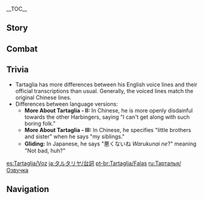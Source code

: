 {{CharacterTabs}}
{{LanguageTabs}}
__TOC__
==Story==
{{VO/Story
|character           = {{ROOTPAGENAME}}
|name                = Tartaglia

|vo_01_01_title      = Hello
|vo_01_01_file       = VO_{language}{character} Hello.ogg
|vo_01_01_tx         = I'm No. 11 of the [[Fatui]] [[Eleven Fatui Harbingers#Members|Harbingers]], codename Childe, but I also go by Tartaglia. And you... Hmm, you too like to cause quite the stir, don't you? Something tells me we're going to get along splendidly.

|vo_02_01_title      = Chat: Idleness
|vo_02_01_file       = VO_{language}{character} Chat - Idleness.ogg
|vo_02_01_tx         = You know, there are better ways to seek out our enemies than... well, standing here.

|vo_02_02_title      = Chat: Test of Skills
|vo_02_02_file       = VO_{language}{character} Chat - Test of Skills.ogg
|vo_02_02_tx         = This place is pretty dead... By which I mean, there's nothing to kill.

|vo_02_03_title      = Chat: The Fatui
|vo_02_03_file       = VO_{language}{character} Chat - The Fatui.ogg
|vo_02_03_tx         = I wonder what the rest of the Harbingers are up to? Plotting and scheming on an ever-grander scale, no doubt.

|vo_02_04_title      = Chat: Snezhnaya
|vo_02_04_file       = VO_{language}{character} Chat - Snezhnaya.ogg
|vo_02_04_tx         = Where I'm from, if we didn't keep moving, we'd freeze to death. Literally.

<!-- Weather -->
|vo_03_01_title      = After the Rain
|vo_03_01_file       = VO_{language}{character} After the Rain.ogg
|vo_03_01_tx         = Ah, perfect weather for fishing! The sound of the rain scares them away, but once it stops, they're yours for the taking.

|vo_03_02_title      = When It Snows: Foreign Country
|vo_03_02_file       = VO_{language}{character} When It Snows - Foreign Country.ogg
|vo_03_02_tx         = Haha, ahh... could it be snowing in [[Snezhnaya]] too?

|vo_03_03_title      = When It Snows: Snezhnaya
|vo_03_03_file       = VO_{language}{character} When It Snows - Snezhnaya.ogg
|vo_03_03_tx         = The world looks glorious in the snow. Pure white, like the light of the moon. A perfect backdrop for bloodshed.

|vo_03_04_title      = When It's Windy
|vo_03_04_file       = VO_{language}{character} When It's Windy.ogg
|vo_03_04_tx         = The wind is picking up. There is conflict in the air.

|vo_03_05_title      = Wind Is Building Up: Foreign Country
|vo_03_05_file       = VO_{language}{character} Wind Is Building Up - Foreign Country.ogg
|vo_03_05_tx         = Just look at that wind blow!

|vo_03_06_title      = Wind Is Building Up: Snezhnaya
|vo_03_06_file       = VO_{language}{character} Wind Is Building Up - Snezhnaya.ogg
|vo_03_06_tx         = The wind permeates all, cleansing both mind and body. Excellent.

|vo_04_01_title      = Good Morning
|vo_04_01_file       = VO_{language}{character} Good Morning.ogg
|vo_04_01_tx         = Morning, comrade! You're raring to go today, I see.

|vo_04_02_title      = Good Afternoon
|vo_04_02_file       = VO_{language}{character} Good Afternoon.ogg
|vo_04_02_tx         = You look well. What's your secret? Care to exchange notes?

|vo_04_03_title      = Good Evening
|vo_04_03_file       = VO_{language}{character} Good Evening.ogg
|vo_04_03_tx         = Whew, dinner was quite the feast. A spot of exercise is in order.

|vo_04_04_title      = Good Night
|vo_04_04_file       = VO_{language}{character} Good Night.ogg
|vo_04_04_tx         = Today was great. See you tomorrow, comrade!

|vo_05_01_title      = About {name}
|vo_05_01_file       = VO_{language}{character} About {character}.ogg
|vo_05_01_tx         = A warrior must always be ready to face any challenge with his blade. The outcome of the battle is irrelevant &mdash; what matters is that you learn from the experience.

|vo_06_01_title      = About Us: Comrades
|vo_06_01_file       = VO_{language}{character} About Us - Comrades.ogg
|vo_06_01_tx         = Ah, I'm sure the Harbingers must know of my dealings with you by now. Oh, I'd love to see the look on their faces... Hahaha...
|vo_06_02_title      = About Us: Weapons
|vo_06_02_friendship = 6
|vo_06_02_file       = VO_{language}{character} About Us - Weapons.ogg
|vo_06_02_tx         = I am the least adept with a bow. And that is precisely why I must master it.

|vo_06_03_title      = About Us: Survival
|vo_06_03_friendship = 6
|vo_06_03_file       = VO_{language}{character} About Us - Survival.ogg
|vo_06_03_tx         = You wield such powers without owning a Vision... I really am excited to see what you have in store for us... Let's see how far you can go. Just don't go dying on me before you lay it all on the line in our own final battle! I won't allow it!

|vo_06_04_title      = About Us: Invitation
|vo_06_04_friendship = 6
|vo_06_04_file       = VO_{language}{character} About Us - Invitation.ogg
|vo_06_04_tx         = Comrade, how would you like to join the Fatui? ...Actually, scrap that. With your capabilities, you and I could head-to-head with the Eleven and win. Wouldn't want to miss an opportunity like that.
|vo_06_04_actual     = Comrade, how would you like to join the Fatui? ...Actually, scrap that. With your capabilities, you and I could go head-to-head with the {{Highlight|Harbingers}} and win. Wouldn't want to miss an opportunity like that.

|vo_07_01_title      = About the [[Vision]]
|vo_07_01_friendship = 4
|vo_07_01_file       = VO_{language}{character} About the Vision.ogg
|vo_07_01_tx         = If it makes me stronger, I'll take it. Vision? Great. [[Delusion]]? Don't mind if I do. Heretical teachings from the Abyss? Sign me up.

|vo_07_02_title      = Something to Share
|vo_07_02_file       = VO_{language}{character} Something to Share.ogg
|vo_07_02_tx         = The skeletal-white snowscape devours life without leaving any trace. It is the invisible enemy we fight against each day.
|vo_07_03_title      = Interesting Things

|vo_07_03_file       = VO_{language}{character} Interesting Things.ogg
|vo_07_03_tx         = I once ventured deep into the abyss and came face to face with an enormous beast. I don't know its name, all I know is the sight of it chilled me to the bone. But mark my words, one day I will march back in there and behead that beast, and you, comrade, will be my witness!

|vo_08_01_title      = About [[Skirk]]
|vo_08_01_friendship = 4
|vo_08_01_file       = VO_{language}{character} About Skirk.ogg
|vo_08_01_tx         = It's been years since I last saw my master. I should hope that next we meet, I'll at least be able to force her to use both hands to beat me...
|vo_08_01_mention    = Skirk

|vo_08_02_title      = About [[Zhongli]]: Pondering
|vo_08_02_friendship = 4
|vo_08_02_file       = VO_{language}{character} About Zhongli - Pondering.ogg
|vo_08_02_tx         = There's far more to that man than meets the eye. As for the extent of his power... lots to look forward to, I think.
|vo_08_02_mention    = Zhongli

|vo_08_03_title      = About Zhongli: Challenge
|vo_08_03_friendship = 4
|vo_08_03_quest      = A New Star Approaches
|vo_08_03_file       = VO_{language}{character} About Zhongli - Challenge.ogg
|vo_08_03_tx         = Tell me, how has Mr. Zhongli been lately? Not bad, you say? Seems he's had no problem acclimating to "mortal" life. Hmph, he sure had me fooled. Such a fiasco mustn't be so easily forgiven! The only way to reconciliation is fierce combat! What do you mean I'm no match for him? Hahaha...
|vo_08_03_mention    = Zhongli

|vo_08_04_title      = About [[Tsaritsa]]
|vo_08_04_friendship = 4
|vo_08_04_file       = VO_{language}{character} About Tsaritsa.ogg
|vo_08_04_tx         = Her Royal Highness the Tsaritsa is actually a gentle soul. Too gentle, in fact, and that's why she had to harden herself. Likewise, she declared war against the whole world only because she dreams of peace. And because she made an enemy of the world, I had the chance to become acquainted with you.
|vo_08_04_mention    = Tsaritsa

|vo_08_05_title      = About [[Varka]]
|vo_08_05_friendship = 4
|vo_08_05_file       = VO_{language}{character} About Varka.ogg
|vo_08_05_tx         = Varka? Just the thought of one day going head-to-head with him in combat, the fabled Knight of Boreas himself, titan of the Knights of Favonius... It makes me buzz with excitement. It's a beautiful life we live in this world.
|vo_08_05_mention    = Varka

|vo_08_06_title      = About [[Pierro|The Jester]]
|vo_08_06_friendship = 4
|vo_08_06_file       = VO_{language}{character} About The Jester.ogg
|vo_08_06_tx         = He was the first ever Fatui Harbinger, and today he is our leader. He only appears on important occasions. As for his accomplishments... To be honest, I don't really care. I owe my loyalty and devotion to the Tsaritsa, no one else.
|vo_08_06_mention    = Pierro,Tsaritsa

|vo_08_07_title      = About [[Il Capitano|The Captain]]
|vo_08_07_friendship = 4
|vo_08_07_file       = VO_{language}{character} About The Captain.ogg
|vo_08_07_tx         = I've seen him in battle before, and oh what a sight it was. Perhaps I'm ranked too low for him to notice me right now. Well, he may not recognize my strengths yet, but one day, I'll show him what I'm made of.
|vo_08_07_mention    = Il Capitano

|vo_08_08_title      = About [[Il Dottore|The Doctor]]
|vo_08_08_friendship = 4
|vo_08_08_file       = VO_{language}{character} About The Doctor.ogg
|vo_08_08_tx         = I heard that he took segments of himself at different ages, made prostheses out of them, and assigned different tasks to each one. I know... all my comrades are a little weird. Come to think of it, if I met my own prosthesis... Hah, we'd have to fight then and there to decide which one of us gets to survive.
|vo_08_08_mention    = Il Dottore

|vo_08_09_title      = About [[Columbina|Damselette]]
|vo_08_09_friendship = 4
|vo_08_09_file       = VO_{language}{character} About Damselette.ogg
|vo_08_09_tx         = The Fatui Harbingers are ranked by strength, and I have no idea why that girl is No. 3. I'd test my skills with every Harbinger who ranks above me if I had the chance, but when it comes to her... something just doesn't feel right. Anyway, you should be careful around her.
|vo_08_09_mention    = Columbina

|vo_08_10_title      = About [[Arlecchino|The Knave]]
|vo_08_10_friendship = 4
|vo_08_10_file       = VO_{language}{character} About The Knave.ogg
|vo_08_10_tx         = Look, I've got nothing against people who have their own agendas &mdash; I myself joined the Fatui to get more experience in combat. But I don't like her at all. If she stood to benefit from betraying others, she'd turn against the Tsaritsa in a heartbeat. There isn't a sane bone in her body.
|vo_08_10_mention    = Arlecchino,Tsaritsa

|vo_08_11_title      = About [[Pulcinella|The Rooster]]
|vo_08_11_friendship = 4
|vo_08_11_file       = VO_{language}{character} About The Rooster.ogg
|vo_08_11_tx         = I don't know what his motivations could be, but he seems genuine about wanting to help me. He treats me just like family. Oh, and speaking of family &mdash; Tonia and Teucer are always telling me about the pastries and other gifts he brings them when they write. So while I've been away from Snezhnaya, he's kept his promise to take care of my family.
|vo_08_11_mention    = Pulcinella,Tonia,Teucer

|vo_08_12_title      = About [[Sandrone|Marionette]]
|vo_08_12_friendship = 4
|vo_08_12_file       = VO_{language}{character} About Marionette.ogg
|vo_08_12_tx         = She always seems engrossed in her research. Hmm... I wonder if those machines have anything to do with her? Anyway, I've only met her a few times, but every time she looked like she wanted to murder me. I have no idea what I possibly could have done to annoy her, though.
|vo_08_12_mention    = Sandrone

|vo_08_13_title      = About [[Pantalone|Regrator]]
|vo_08_13_friendship = 4
|vo_08_13_file       = VO_{language}{character} About Regrator.ogg
|vo_08_13_tx         = Oh, now that guy has a head full of grandiose plans fueled by raw ambition. I don't understand a word he says once he starts talking about his theories... Eh, but as long as he keeps our cash reserves stocked up, I'm not complaining.
|vo_08_13_mention    = Pantalone

|vo_08_14_title      = About [[La Signora|The Fair Lady]]
|vo_08_14_friendship = 4
|vo_08_14_quest      = Omnipresence Over Mortals
|vo_08_14_file       = VO_{language}{character} About The Fair Lady.ogg
|vo_08_14_tx         = I never got along with her, you know that. I guess there's not much more worth saying about her at this point. When you're a harbinger, you have to accept that death could come at any time... But don't worry about me. No matter what happens, I'll do whatever it takes to keep myself alive.
|vo_08_14_mention    = La Signora

|vo_08_15_title      = About [[Scaramouche|The Balladeer]]
|vo_08_15_friendship = 4
|vo_08_15_quest      = Omnipresence Over Mortals
|vo_08_15_file       = VO_{language}{character} About The Balladeer.ogg
|vo_08_15_tx         = After he took the Gnosis, we lost all contact with him. Now comes the task of trying to hunt it down and get it back... I actually don't mind it &mdash; it means I get to travel all over. Wonder if I'll run into you somewhere along the way?
|vo_08_15_mention    = Scaramouche

|vo_09_01_title      = More About {name}: I
|vo_09_01_file       = VO_{language}{character} More About {character} - 01.ogg
|vo_09_01_tx         = Remember, comrade, one day I will conquer the world!

|vo_09_02_title      = More About {name}: II
|vo_09_02_friendship = 3
|vo_09_02_file       = VO_{language}{character} More About {character} - 02.ogg
|vo_09_02_tx         = Face me in person, man to man, and I'll always have a chance of beating you. Same goes if you're a deity or a monster from the abyss. But the Harbingers? They are more enamored with their intangible methods, spending their days scheming and maneuvering. This is why we cannot get along.

|vo_09_03_title      = More About {name}: III
|vo_09_03_friendship = 4
|vo_09_03_file       = VO_{language}{character} More About {character} - 03.ogg
|vo_09_03_tx         = However far away my motherland may be, we all live under the same sky. That snow-white moon... My family must be able to see it too. I hope my siblings are well... And I hope that they have turned out to be formidable warriors too.
|vo_09_03_actual     = However far away my motherland may be, we all live under the same sky. That snow-white moon... My family must be able to see it too. I hope my {{Highlight|siblings... I}} hope that they have turned out to be formidable warriors {{Highlight|as well}}.
|vo_09_03_mention    = Teucer,Anthon,Tonia

|vo_09_04_title      = More About {name}: IV
|vo_09_04_friendship = 5
|vo_09_04_file       = VO_{language}{character} More About {character} - 04.ogg
|vo_09_04_tx         = Comrade, a word of advice: Don't go yelling stupid things in the heat of battle. They might sound good in your head, but if you think about it, they make no sense at all. I'm talking about things like, "I'm on fire!" That's the last thing we want. Fire leaves behind nothing but ashes. And you must survive at all costs.

|vo_09_05_title      = More About {name}: V
|vo_09_05_friendship = 6
|vo_09_05_file       = VO_{language}{character} More About {character} - 05.ogg
|vo_09_05_tx         = Ah, how time flies. One day, you will see how I conquer the world and crush the thrones of gods beneath my heel. In the meantime... no dying, comrade! Keep yourself alive, haha.

|vo_10_01_title      = {name}'s Hobbies
|vo_10_01_file       = VO_{language}{character} Hobbies.ogg
|vo_10_01_tx         = Ice fishing and combat follow the same principle. Patience and decisiveness are key. Though having said that... I suppose the same is true of everything in life.

|vo_10_02_title      = {name}'s Troubles
|vo_10_02_file       = VO_{language}{character} Troubles.ogg
|vo_10_02_tx         = My pet peeves? Hmm, well, to be honest, I'm far too busy journeying with you and slaying powerful enemies to dwell on such trifling matters.

|vo_10_03_title      = Favorite Food
|vo_10_03_file       = VO_{language}{character} Favorite Food.ogg
|vo_10_03_tx         = There's plenty of delicious food to sink your teeth into in this world... and plenty of fights to sink your teeth into as well. Life is beautiful.

|vo_10_04_title      = Least Favorite Food
|vo_10_04_file       = VO_{language}{character} Least Favorite Food.ogg
|vo_10_04_tx         = Food is like weaponry. A true warrior never deliberates unduly over their choice of weapon, nor do they do so over the food they eat. Neither should you.

<!-- Receiving a Gift -->
|vo_11_01_title      = Receiving a Gift: I
|vo_11_01_file       = VO_{language}{character} Receiving a Gift - 01.ogg
|vo_11_01_tx         = Eating delicious food really has a way of taking all your cares away. Now, how should I repay you?
|vo_11_01_mention    = 

|vo_11_02_title      = Receiving a Gift: II
|vo_11_02_file       = VO_{language}{character} Receiving a Gift - 02.ogg
|vo_11_02_tx         = Your cooking skills seem to have improved quite a lot. Does that mean you're getting stronger all the time, too?
|vo_11_02_mention    = 

|vo_11_03_title      = Receiving a Gift: III
|vo_11_03_file       = VO_{language}{character} Receiving a Gift - 03.ogg
|vo_11_03_tx         = Um, I'll admit the taste surprises me a little. Hmm? Okay... I'll try one more bite.
|vo_11_03_mention    = 

|vo_12_01_title      = Birthday
|vo_12_01_file       = VO_{language}{character} Birthday.ogg
|vo_12_01_tx         = Happy birthday, comrade! Anyone you need knocked off their perch today? Let me know. I'll happily oblige...

|vo_13_01_title      = Feelings About Ascension: Intro
|vo_13_01_ascension  = 1
|vo_13_01_file       = VO_{language}{character} Feelings About Ascension - 01.ogg
|vo_13_01_tx         = Ho, I feel like I've gotten stronger! Now, who shall I use as my guinea pig...

|vo_13_02_title      = Feelings About Ascension: Building Up
|vo_13_02_ascension  = 2
|vo_13_02_file       = VO_{language}{character} Feelings About Ascension - 02.ogg
|vo_13_02_tx         = "A warrior's strength is like a dome. The bigger the dome, the more opponents he can challenge inside it." Hmm, who was it that said this again?

|vo_13_03_title      = Feelings About Ascension: Climax
|vo_13_03_ascension  = 4
|vo_13_03_file       = VO_{language}{character} Feelings About Ascension - 03.ogg
|vo_13_03_tx         = Bravo, comrade! Thanks to your help, I am one step closer to my goal of conquering the world. I doubt even the Tsaritsa herself ever expected I would make it this far.
|vo_13_03_mention    = Tsaritsa

|vo_13_04_title      = Feelings About Ascension: Conclusion
|vo_13_04_ascension  = 6
|vo_13_04_file       = VO_{language}{character} Feelings About Ascension - 04.ogg
|vo_13_04_tx         = Comrade. Make sure you keep training too. Otherwise, who will be left to fight me to the death when the world lies defeated at my feet?
}}

==Combat==
{{Combat VO
|character           = {{ROOTPAGENAME}}

|skill_1_tx          = ''(to Melee Stance)'' You're mine!
|skill_2_tx          = ''(to Melee Stance)'' Ha!
|skill_3_tx          = ''(to Melee Stance)'' Tidal wave!
|skill_4_tx          = ''(to Ranged Stance)'' Bring it on!
|skill_5_tx          = ''(to Ranged Stance)'' Who's next?
|skill_6_tx          = ''(to Ranged Stance)'' Hah...
|skill_7_file        = Elemental Skill 2 01,Elemental Skill 2 02,Elemental Skill 2 03,Elemental Skill 2 04

|burst_1_tx          = ''(Ranged Stance)'' Riptide!
|burst_2_tx          = ''(Ranged Stance)'' You can run, but you can't hide!
|burst_3_tx          = ''(Melee Stance)'' Shouldn't let your guard down!
|burst_4_tx          = ''(Melee Stance)'' Brace yourself, this is gonna hurt!

|sprint-s_1_file     = Sprint Start 03
|sprint-s_1_tx       = No time to lose.
|sprint-s_2_file     = Sprint Start 01,Sprint Start 02


|glider_1_file       = Deploying Wind Glider 02
|glider_1_tx         = I could get used to this.
|glider_2_file       = Deploying Wind Glider 01,Deploying Wind Glider 03

|chest_1_tx          =   Alright, now we're talkin'!
|chest_2_tx          =   Not bad... Not bad at all!
|chest_3_tx          =   Now I just need to get my hands on the rest!

|low-hp_1_tx         = Heh, this is getting interesting.
|low-hp_2_tx         = You're pretty good!
|low-hp_3_tx         = Death looms. My time to shine!


|fallen_1_tx         = How... I had only just...
|fallen_2_tx         = Drat!
|fallen_3_tx         = I'm... quite impressed...

|hit-l_1_file        = Light Hit Taken 01,Light Hit Taken 02,Light Hit Taken 03,Light Hit Taken 04,Light Hit Taken 05,Light Hit Taken 06

|hit-h_1_tx          = Amateur mistake.
|hit-h_2_file        = Heavy Hit Taken 02,Heavy Hit Taken 03,Heavy Hit Taken 04,Heavy Hit Taken 05,Heavy Hit Taken 06

|join_1_tx           = Need to end a few enemies?
|join_2_tx           = Keep your eyes wide open!
|join_3_tx           = C'mon, don't keep me waiting!

|atk-l_1_file        = Light Attack 01,Light Attack 02,Light Attack 03,Light Attack 04,Light Attack 05,Light Attack 06,Light Attack 07,Light Attack 08,Light Attack 09

|atk-m_1_file        = Mid Attack 01,Mid Attack 02,Mid Attack 03,Mid Attack 04,Mid Attack 05

|atk-h_1_file        = Heavy Attack 01,Heavy Attack 02,Heavy Attack 03

|climb_1_file        = Climbing 01,Climbing 02,Climbing 03

|climb-b_1_file      = Climbing Breath 01,Climbing Breath 02,Climbing Breath 03,Climbing Breath 04

|jump_1_file         = Jumping 01,Jumping 02,Jumping 03,Jumping 04,Jumping 05
}}

==Trivia==
*Tartaglia has more differences between his English voice lines and their official transcriptions than usual. Generally, the voiced lines match the original Chinese lines.
*Differences between language versions:
**'''More About Tartaglia - II:''' In Chinese, he is more openly disdainful towards the other Harbingers, saying "I can't get along with such boring folk."
**'''More About Tartaglia - III:''' In Chinese, he specifies "little brothers and sister" when he says "my siblings."
**'''Gliding:''' In Japanese, he says "悪くないね ''Warukunai ne''?" meaning "Not bad, huh?"

[[es:Tartaglia/Voz]]
[[ja:タルタリヤ/台詞]]
[[pt-br:Tartaglia/Falas]]
[[ru:Тарталья/Озвучка]]

==Navigation==
{{Character Navbox|link type=vo}}